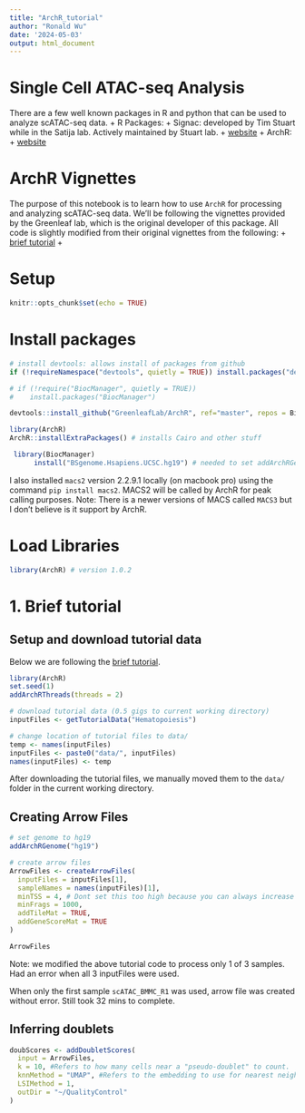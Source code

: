 ```yaml
---
title: "ArchR_tutorial"
author: "Ronald Wu"
date: '2024-05-03'
output: html_document
---
```


# Single Cell ATAC-seq Analysis
There are a few well known packages in R and python that can be used to analyze scATAC-seq data.
+ R Packages:
  + Signac: developed by Tim Stuart while in the Satija lab. Actively maintained by Stuart lab.
    + [website](https://stuartlab.org/signac/)
  + ArchR: 
    + [website](https://www.archrproject.com/)

# ArchR Vignettes
The purpose of this notebook is to learn how to use `ArchR` for processing and analyzing scATAC-seq data. We'll be following the vignettes provided by the Greenleaf lab, which is the original developer of this package. All code is slightly modified from their original vignettes from the following:
+ [brief tutorial](https://www.archrproject.com/articles/Articles/tutorial.html)
+ 

# Setup
```r
knitr::opts_chunk$set(echo = TRUE)
```

# Install packages

```r
# install devtools: allows install of packages from github
if (!requireNamespace("devtools", quietly = TRUE)) install.packages("devtools")

# if (!require("BiocManager", quietly = TRUE))
#    install.packages("BiocManager")

devtools::install_github("GreenleafLab/ArchR", ref="master", repos = BiocManager::repositories())

library(ArchR)
ArchR::installExtraPackages() # installs Cairo and other stuff

 library(BiocManager)
      install("BSgenome.Hsapiens.UCSC.hg19") # needed to set addArchRGenome to hg19
```

I also installed `macs2` version 2.2.9.1 locally (on macbook pro) using the command `pip install macs2`. MACS2 will be called by ArchR for peak calling purposes. Note: There is a newer versions of MACS called `MACS3` but I don't believe is it support by ArchR.

# Load Libraries
```r
library(ArchR) # version 1.0.2
```

# 1. Brief tutorial

## Setup and download tutorial data
Below we are following the [brief tutorial](https://www.archrproject.com/articles/Articles/tutorial.html).

```r
library(ArchR)
set.seed(1)
addArchRThreads(threads = 2) 

# download tutorial data (0.5 gigs to current working directory)
inputFiles <- getTutorialData("Hematopoiesis")

# change location of tutorial files to data/
temp <- names(inputFiles)
inputFiles <- paste0("data/", inputFiles)
names(inputFiles) <- temp
```
After downloading the tutorial files, we manually moved them to the `data/` folder in the current working directory.

## Creating Arrow Files

```r
# set genome to hg19
addArchRGenome("hg19")

# create arrow files
ArrowFiles <- createArrowFiles(
  inputFiles = inputFiles[1],
  sampleNames = names(inputFiles)[1],
  minTSS = 4, # Dont set this too high because you can always increase later
  minFrags = 1000, 
  addTileMat = TRUE,
  addGeneScoreMat = TRUE
)

ArrowFiles
```
Note: we modified the above tutorial code to process only 1 of 3 samples. Had an error when all 3 inputFiles were used.

When only the first sample `scATAC_BMMC_R1` was used, arrow file was created without error. Still took 32 mins to complete.

## Inferring doublets

```r
doubScores <- addDoubletScores(
  input = ArrowFiles,
  k = 10, #Refers to how many cells near a "pseudo-doublet" to count.
  knnMethod = "UMAP", #Refers to the embedding to use for nearest neighbor search.
  LSIMethod = 1,
  outDir = "~/QualityControl"
)
```

